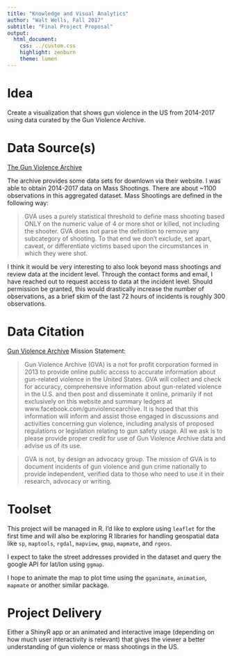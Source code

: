 ```yaml
---
title: "Knowledge and Visual Analytics"
author: "Walt Wells, Fall 2017"
subtitle: "Final Project Proposal"
output:
  html_document:
    css: ../custom.css
    highlight: zenburn
    theme: lumen
---
```


# Idea

Create a visualization that shows gun violence in the US from 2014-2017 using data curated by the Gun Violence Archive.  

# Data Source(s)

[The Gun Violence Archive](http://www.gunviolencearchive.org/methodology)

The archive provides some data sets for downlown via their website.  I was able to obtain 2014-2017 data on Mass Shootings.   There are about ~1100 observations in this aggregated dataset.   Mass Shootings are defined in the following way: 

>  GVA uses a purely statistical threshold to define mass shooting based ONLY on the numeric value of 4 or more shot or killed, not including the shooter. GVA does not parse the definition to remove any subcategory of shooting. To that end we don’t exclude, set apart, caveat, or differentiate victims based upon the circumstances in which they were shot.

I think it would be very interesting to also look beyond mass shootings and review data at the incident level.   Through the contact forms and email, I have reached out to request access to data at the incident level.   Should permission be granted, this would drastically increase the number of observations, as a brief skim of the last 72 hours of incidents is roughly 300 observations. 

# Data Citation

[Gun Violence Archive](http://www.gunviolencearchive.org/about) Mission Statement:

> Gun Violence Archive (GVA) is a not for profit corporation formed in 2013 to provide online public access to accurate information about gun-related violence in the United States. GVA will collect and check for accuracy, comprehensive information about gun-related violence in the U.S. and then post and disseminate it online, primarily if not exclusively on this website and summary ledgers at www.facebook.com/gunviolencearchive. It is hoped that this information will inform and assist those engaged in discussions and activities concerning gun violence, including analysis of proposed regulations or legislation relating to gun safety usage. All we ask is to please provide proper credit for use of Gun Violence Archive data and advise us of its use.

> GVA is not, by design an advocacy group. The mission of GVA is to document incidents of gun violence and gun crime nationally to provide independent, verified data to those who need to use it in their research, advocacy or writing.

# Toolset

This project will be managed in R.   I'd like to explore using `leaflet` for the first time and will also be exploring R libraries for handling geospatial data like `sp`, `maptools`, `rgdal`, `mapview`, `gmap`, `mapmate`, and `rgeos`.

I expect to take the street addresses provided in the dataset and query the google API for lat/lon using `ggmap`. 

I hope to animate the map to plot time using the `gganimate`, `animation`, `mapmate` or another similar package. 

# Project Delivery

Either a ShinyR app or an animated and interactive image (depending on how much user interactivity is relevant) that gives the viewer a better understanding of gun violence or mass shootings in the US.  
